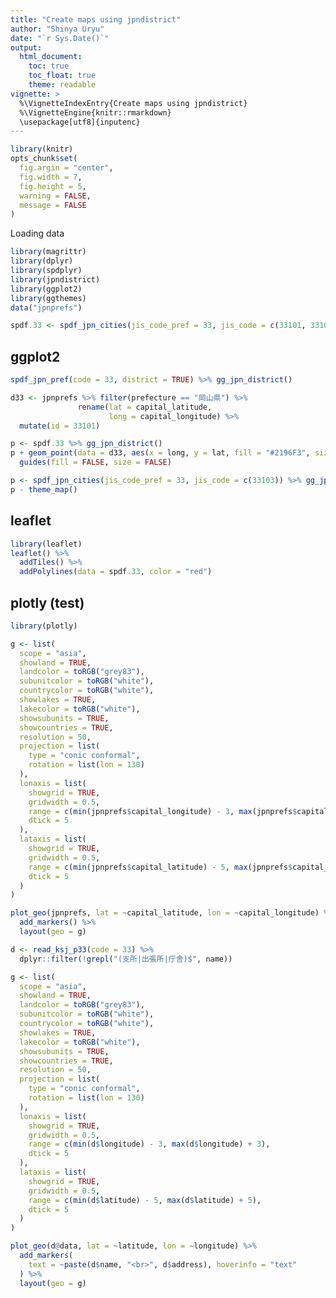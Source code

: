 ```yaml
---
title: "Create maps using jpndistrict"
author: "Shinya Uryu"
date: "`r Sys.Date()`"
output: 
  html_document:
    toc: true
    toc_float: true
    theme: readable
vignette: >
  %\VignetteIndexEntry{Create maps using jpndistrict}
  %\VignetteEngine{knitr::rmarkdown}
  \usepackage[utf8]{inputenc}
---
```



```r
library(knitr)
opts_chunk$set(
  fig.argin = "center",
  fig.width = 7,
  fig.height = 5,
  warning = FALSE,
  message = FALSE
)
```

Loading data

```r
library(magrittr)
library(dplyr)
library(spdplyr)
library(jpndistrict)
library(ggplot2)
library(ggthemes)
data("jpnprefs")
```

```r
spdf.33 <- spdf_jpn_cities(jis_code_pref = 33, jis_code = c(33101, 33102, 33103, 33104, 33205))
```

## ggplot2

```r
spdf_jpn_pref(code = 33, district = TRUE) %>% gg_jpn_district()
```


```r
d33 <- jpnprefs %>% filter(prefecture == "岡山県") %>% 
               rename(lat = capital_latitude,
                      long = capital_longitude) %>% 
  mutate(id = 33101)

p <- spdf.33 %>% gg_jpn_district()
p + geom_point(data = d33, aes(x = long, y = lat, fill = "#2196F3", size = 6)) +
  guides(fill = FALSE, size = FALSE)
```

```r
p <- spdf_jpn_cities(jis_code_pref = 33, jis_code = c(33103)) %>% gg_jpn_district()
p - theme_map()
```

## leaflet

```r
library(leaflet)
leaflet() %>%
  addTiles() %>%
  addPolylines(data = spdf.33, color = "red")
```

## plotly (test)

```r
library(plotly)

g <- list(
  scope = "asia",
  showland = TRUE,
  landcolor = toRGB("grey83"),
  subunitcolor = toRGB("white"),
  countrycolor = toRGB("white"),
  showlakes = TRUE,
  lakecolor = toRGB("white"),
  showsubunits = TRUE,
  showcountries = TRUE,
  resolution = 50,
  projection = list(
    type = "conic conformal",
    rotation = list(lon = 130)
  ),
  lonaxis = list(
    showgrid = TRUE,
    gridwidth = 0.5,
    range = c(min(jpnprefs$capital_longitude) - 3, max(jpnprefs$capital_longitude) + 3),
    dtick = 5
  ),
  lataxis = list(
    showgrid = TRUE,
    gridwidth = 0.5,
    range = c(min(jpnprefs$capital_latitude) - 5, max(jpnprefs$capital_latitude) + 5),
    dtick = 5
  )
)

plot_geo(jpnprefs, lat = ~capital_latitude, lon = ~capital_longitude) %>%
  add_markers() %>%
  layout(geo = g)
```

```r
d <- read_ksj_p33(code = 33) %>%
  dplyr::filter(!grepl("(支所|出張所|庁舎)$", name))

g <- list(
  scope = "asia",
  showland = TRUE,
  landcolor = toRGB("grey83"),
  subunitcolor = toRGB("white"),
  countrycolor = toRGB("white"),
  showlakes = TRUE,
  lakecolor = toRGB("white"),
  showsubunits = TRUE,
  showcountries = TRUE,
  resolution = 50,
  projection = list(
    type = "conic conformal",
    rotation = list(lon = 130)
  ),
  lonaxis = list(
    showgrid = TRUE,
    gridwidth = 0.5,
    range = c(min(d$longitude) - 3, max(d$longitude) + 3),
    dtick = 5
  ),
  lataxis = list(
    showgrid = TRUE,
    gridwidth = 0.5,
    range = c(min(d$latitude) - 5, max(d$latitude) + 5),
    dtick = 5
  )
)

plot_geo(d@data, lat = ~latitude, lon = ~longitude) %>%
  add_markers(
    text = ~paste(d$name, "<br>", d$address), hoverinfo = "text"
  ) %>%
  layout(geo = g)
```

